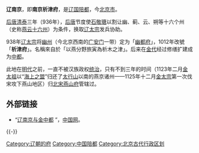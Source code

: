 {{Dablink|唐朝[[安史之亂|安史之亂]]時，曾稱'''[[范陽|范陽]]'''為“燕京”，約在今河北保定與北京一帶。}}

{{unreferenced|time=2020-03-09T13:45:31+00:00}}
'''辽南京'''，即'''南京析津府'''，是[[辽国|辽国]][[陪都|陪都]]，今[[北京市|北京市]]。

[[后唐|后唐]][[清泰|清泰]]三年（936年），[[后唐|后唐]]节度使[[石敬瑭|石敬瑭]]以割让幽、蓟、云、朔等十六个州（史称[[燕云十六州|燕云十六州]]）为条件，换取[[辽太宗|辽太宗]]发兵协助。

938年[[辽太宗|辽太宗]]将[[蓟城|幽州]]（今北京西南的[[广安门|广安门]]一带）定为「[[幽都府|幽都府]]」，1012年改號「'''析津府'''」。名稱來自於「以燕分野旅寅為析木之津」。后来在[[金代|金代]]经过修缮扩建成为[[金中都|中都]]。

此地在[[明代|明代]]之前，一直不被汉族政权[[汉地|统治]]，只有不到三年的时间（1123年二月[[金太祖|金太祖]]以“[[海上之盟|海上之盟]]”归还了[[太行山|太行山]]以南的燕京诸州——1125年十二月[[金太宗|金太宗]]第一次伐宋攻下燕山地区）归[[北宋|北宋]][[燕山府|燕山府]]管辖过。

== 外部链接 ==
*“[http://www.china.com.cn/chinese/zhuanti/gujian/478751.htm 辽南京与金中都] {{Wayback|url=http://www.china.com.cn/chinese/zhuanti/gujian/478751.htm |date=20160305035607 }}”，[[中国网|中国网]]。

{{-}}
{{辽朝行政区划|nocat}}
{{中国都城}}
{{老北京城}}
[[Category:辽朝的府|Category:辽朝的府]]
[[Category:中国陪都|Category:中国陪都]]
[[Category:北京古代行政区划|Category:北京古代行政区划]]